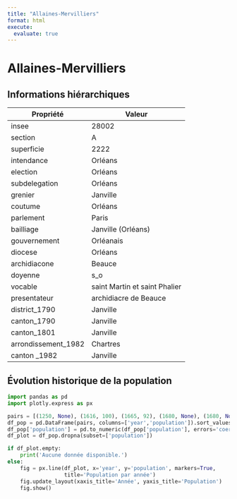 ```yaml
---
title: "Allaines-Mervilliers"
format: html
execute:
  evaluate: true
---
```


# Allaines-Mervilliers

## Informations hiérarchiques

| Propriété | Valeur |
|---|---|
| insee | 28002 |
| section | A |
| superficie | 2222 |
| intendance | Orléans |
| election | Orléans |
| subdelegation | Orléans |
| grenier | Janville |
| coutume | Orléans |
| parlement | Paris |
| bailliage | Janville (Orléans) |
| gouvernement | Orléanais |
| diocese | Orléans |
| archidiacone | Beauce |
| doyenne | s_o |
| vocable | saint Martin et saint Phalier |
| presentateur | archidiacre de Beauce |
| district_1790 | Janville |
| canton_1790 | Janville |
| canton_1801 | Janville |
| arrondissement_1982 | Chartres |
| canton _1982 | Janville |

## Évolution historique de la population


```python
import pandas as pd
import plotly.express as px

pairs = [(1250, None), (1616, 100), (1665, 92), (1680, None), (1680, None), (1686, None), (1686, None), (1693, None), (1700, None), (1709, 94), (1710, None), (1713, 100), (1720, 94), (1725, 21), (1725, 62), (1726, 84), (1726, 302), (1730, None), (1735, 98), (1735, None), (1735, None), (1741, 115), (1743, None), (1745, None), (1745, None), (1746, None), (1746, None), (1755, None), (1755, None), (1757, None), (1757, None), (1766, 94), (1768, None), (1774, None), (1775, None), (1775, None), (1785, None), (1785, None), (1786, 111), (1786, 389), (1787, 109), (1787, 409), (1788, 112), (1788, 404), (1789, 116), (1789, 414), (1789, 108), (1789, None), (1790, None), (1790, None), (1790, 107), (1790, 400), (1793, None), (1801, 428), (1801, None), (1801, 465), (1806, 476), (1820, 502), (1826, 536), (1831, 552), (1836, 576), (1841, 550), (1846, 537), (1851, 569), (1856, 563), (1861, 563), (1866, 585), (1872, 583), (1876, 564), (1881, 539), (1886, 520), (1891, 530), (1896, 524), (1901, 489), (1906, 469), (1911, 407), (1921, 351), (1926, 375), (1931, 370), (1936, 394), (1946, 388), (1954, 358), (1962, 308), (1962, 326), (1968, 309), (1975, 306), (1982, None), (1982, None), (1982, 277)]
df_pop = pd.DataFrame(pairs, columns=['year','population']).sort_values('year')
df_pop['population'] = pd.to_numeric(df_pop['population'], errors='coerce')
df_plot = df_pop.dropna(subset=['population'])

if df_plot.empty:
    print('Aucune donnée disponible.')
else:
    fig = px.line(df_plot, x='year', y='population', markers=True,
                  title='Population par année')
    fig.update_layout(xaxis_title='Année', yaxis_title='Population')
    fig.show()
```
